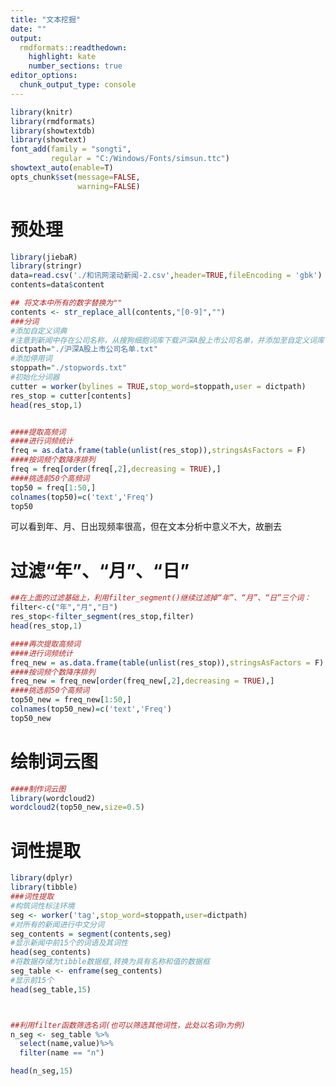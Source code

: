 ```yaml
---
title: "文本挖掘"
date: ""
output:
  rmdformats::readthedown:
    highlight: kate
    number_sections: true
editor_options: 
  chunk_output_type: console
---
```



```r
library(knitr)
library(rmdformats)
library(showtextdb)
library(showtext)
font_add(family = "songti", 
         regular = "C:/Windows/Fonts/simsun.ttc")
showtext_auto(enable=T)
opts_chunk$set(message=FALSE,
               warning=FALSE)
```


# 预处理

```r
library(jiebaR)
library(stringr)
data=read.csv('./和讯网滚动新闻-2.csv',header=TRUE,fileEncoding = 'gbk')
contents=data$content

## 将文本中所有的数字替换为""
contents <- str_replace_all(contents,"[0-9]","")
###分词
#添加自定义词典
#注意到新闻中存在公司名称，从搜狗细胞词库下载沪深A股上市公司名单，并添加至自定义词库
dictpath="./沪深A股上市公司名单.txt"
#添加停用词
stoppath="./stopwords.txt"
#初始化分词器
cutter = worker(bylines = TRUE,stop_word=stoppath,user = dictpath) 
res_stop = cutter[contents] 
head(res_stop,1)


####提取高频词
####进行词频统计
freq = as.data.frame(table(unlist(res_stop)),stringsAsFactors = F) 
####按词频个数降序排列           
freq = freq[order(freq[,2],decreasing = TRUE),]  
####挑选前50个高频词                                
top50 = freq[1:50,]
colnames(top50)=c('text','Freq')
top50
```

可以看到年、月、日出现频率很高，但在文本分析中意义不大，故删去

# 过滤“年”、“月”、“日”

```r
##在上面的过滤基础上，利用filter_segment()继续过滤掉“年”、“月”、“日”三个词：
filter<-c("年","月","日")
res_stop<-filter_segment(res_stop,filter)
head(res_stop,1)
```

```r
####再次提取高频词
####进行词频统计
freq_new = as.data.frame(table(unlist(res_stop)),stringsAsFactors = F) 
####按词频个数降序排列           
freq_new = freq_new[order(freq_new[,2],decreasing = TRUE),]  
####挑选前50个高频词                                
top50_new = freq_new[1:50,]
colnames(top50_new)=c('text','Freq')
top50_new
```



# 绘制词云图

```r
####制作词云图
library(wordcloud2)
wordcloud2(top50_new,size=0.5)

```


# 词性提取

```r
library(dplyr)
library(tibble)
###词性提取
#构筑词性标注环境
seg <- worker('tag',stop_word=stoppath,user=dictpath)
#对所有的新闻进行中文分词
seg_contents = segment(contents,seg) 
#显示新闻中前15个的词语及其词性
head(seg_contents)
#将数据存储为tibble数据框,转换为具有名称和值的数据框
seg_table <- enframe(seg_contents)
#显示前15个
head(seg_table,15)



##利用filter函数筛选名词(也可以筛选其他词性，此处以名词n为例)
n_seg <- seg_table %>% 
  select(name,value)%>% 
  filter(name == "n")

head(n_seg,15)
```












